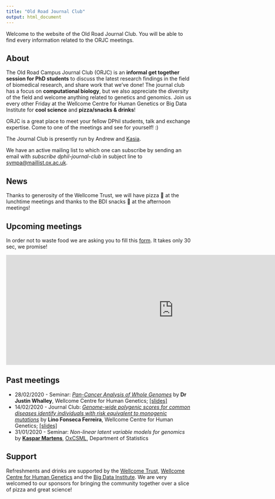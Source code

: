 ```yaml
---
title: "Old Road Journal Club"
output: html_document
---
```


Welcome to the website of the Old Road Journal Club. You will be able to find every information related to the ORJC meetings.

## About

The Old Road Campus Journal Club (ORJC) is an **informal get together session for PhD students** to discuss the latest research findings in the field of biomedical research, and share work that we’ve done! The journal club has a focus on **computational biology**, but we also appreciate the diversity of the field and welcome anything related to genetics and genomics. Join us every other Friday at the Wellcome Centre for Human Genetics or Big Data Institute for **cool science** and **pizza/snacks & drinks**! 

ORJC is a great place to meet your fellow DPhil students, talk and exchange expertise. Come to one of the meetings and see for yourself! :)

The Journal Club is presently run by Andrew and [Kasia](https://kasia.codes/).

We have an active mailing list to which one can subscribe by sending an email with _subscribe dphil-journal-club_ in subject line to [sympa@maillist.ox.ac.uk](mailto:sympa@maillist.ox.ac.uk?subject=subscribe%20dphil-journal-club).

## News

Thanks to generosity of the Wellcome Trust, we will have pizza 🍕 at the lunchtime meetings and thanks to the BDI snacks 🍪 at  the afternoon meetings! 

## Upcoming meetings

In order not to waste food we are asking you to fill this [form](https://forms.gle/cXYyJZCCgVwnwY4G9). It takes only 30 sec, we promise!

<!-- this is the embed code provided by Google -->
  <iframe src="https://docs.google.com/spreadsheets/d/e/2PACX-1vSo1RZXOMEKrjWhNPM_olfk9_rO4xmRtVn2UcBO0vlQJMraPmQr7fAdBPxf6lf56S0Q-CJmwKQ90Ey0/pubhtml?gid=1095847980&single=true" frameborder="0" width="910" height="300" allowfullscreen="true" mozallowfullscreen="true" webkitallowfullscreen="true"></iframe>
<!-- Google embed ends -->

## Past meetings

* 28/02/2020 - Seminar: [*Pan-Cancer Analysis of Whole Genomes*](https://www.nature.com/articles/s41586-020-1969-6) by **Dr Justin Whalley**, Wellcome Centre for Human Genetics; [[slides]](https://github.com/Old-Road-Journal-Club/Old-Road-Journal-Club.github.io/blob/master/slides/200228_JustinWhalley.pdf) 
* 14/02/2020 - Journal Club: [*Genome-wide polygenic scores for common diseases identify individuals with risk equivalent to monogenic mutations*](https://www.nature.com/articles/s41588-018-0183-z) by **Lino Fonseca Ferreira**, Wellcome Centre for Human Genetics; [[slides]](https://github.com/Old-Road-Journal-Club/Old-Road-Journal-Club.github.io/blob/master/slides/200214_LinoFerreira.pdf)  
* 31/01/2020 - Seminar: *Non-linear latent variable models for genomics* by [**Kaspar Martens**](https://kasparmartens.rbind.io/), [OxCSML](http://csml.stats.ox.ac.uk/), Department of Statistics

## Support

Refreshments and drinks are supported by the [Wellcome Trust](https://wellcome.ac.uk/), [Wellcome Centre for Human Genetics](https://www.well.ox.ac.uk/) and the [Big Data Institute](https://www.bdi.ox.ac.uk/). We are very welcomed to our sponsors for bringing the community together over a slice of pizza and great science!
